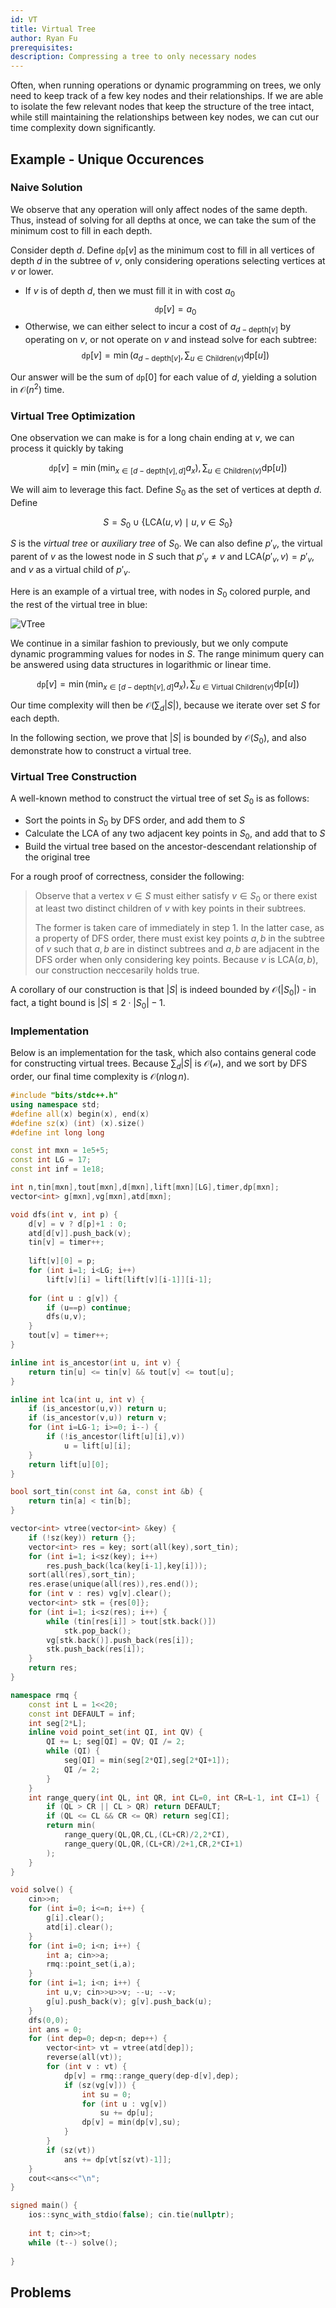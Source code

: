 ```yaml
---
id: VT
title: Virtual Tree
author: Ryan Fu
prerequisites:
description: Compressing a tree to only necessary nodes
---
```


<Resources>
	<Resource
		source="YouTube"
		title="CP Tutorial: Virtual/Auxiliary Tree"
		url="https://www.youtube.com/watch?v=czySm7bUHgY"
	>
	</Resource>
	<Resource
		source="CF"
		title="Virtual trees method"
		url="https://codeforces.com/blog/entry/140066"
	>
	</Resource>
	<Resource
		source="OIWiki"
		title="OIWiki - Virtual Tree"
		url="https://oi-wiki.org/graph/virtual-tree/"
	>
	</Resource>
	<Resource
		source="YKW"
		title="YouKn0wWho Academy - Virtual Tree / Auxiliary Tree"
		url="https://youkn0wwho.academy/topic-list/virtual_tree"
	>
	</Resource>

</Resources>

Often, when running operations or dynamic programming on trees, we only need to keep track of
a few key nodes and their relationships. If we are able to isolate the few relevant nodes that keep
the structure of the tree intact, while still maintaining the relationships between key nodes, we can
cut our time complexity down significantly.

## Example - Unique Occurences

<FocusProblem problem="uniqueocc" />

### Naive Solution

We observe that any operation will only affect nodes of the same depth. Thus, instead of solving for all depths at once, we can take the sum of the minimum cost to fill in each depth.

Consider depth $d$. Define $\texttt{dp}[v]$ as the minimum cost to fill in all vertices of depth $d$ in the subtree of $v$, only considering operations selecting vertices at $v$ or lower.

- If $v$ is of depth $d$, then we must fill it in with cost $a_0$
$$
\texttt{dp}[v] =a_0
$$
- Otherwise, we can either select to incur a cost of $a_{d-\text{depth}[v]}$ by operating on $v$, or not operate on $v$ and instead solve for each subtree:
$$
\texttt{dp}[v] = \min(a_{d-\text{depth}[v]},\sum_{u\in\text{Children}(v)} \text{dp}[u])
$$

Our answer will be the sum of $\texttt{dp}[0]$ for each value of $d$, yielding a solution in $\mathcal{O}(n^2)$ time.

### Virtual Tree Optimization

One observation we can make is for a long chain ending at $v$, we can process it quickly by taking

$$
\texttt{dp}[v] = \min(\min_{x\in[d-\text{depth}[v],d]}a_x), \sum_{u\in\text{Children}(v)} \text{dp}[u])
$$

We will aim to leverage this fact. Define $S_0$ as the set of vertices at depth $d$. Define

$$
S = S_0 \cup \{\text{LCA}(u,v) \mid u, v \in S_0\}
$$

$S$ is the *virtual tree* or *auxiliary tree* of $S_0$. We can also define $p'_v$, the virtual parent of $v$ as the lowest node in $S$ such that $p'_v \neq v$ and $\text{LCA}(p'_v,v) = p'_v$, and $v$ as a virtual child of $p'_v$.

Here is an example of a virtual tree, with nodes in $S_0$ colored purple, and the rest of the virtual tree in blue:

![VTree](./assets/vtree_example.png)

We continue in a similar fashion to previously, but we only compute dynamic programming values for nodes in $S$. The range minimum query can be answered using data structures in logarithmic or linear time.

$$
\texttt{dp}[v] = \min(\min_{x\in[d-\text{depth}[v],d]}a_x), \sum_{u\in\text{Virtual Children}(v)} \text{dp}[u])
$$

Our time complexity will then be $\mathcal{O}( \sum_d |S|)$, because we iterate over set $S$ for each depth.

In the following section, we prove that $|S|$ is bounded by $\mathcal{O}(S_0)$, and also demonstrate how to construct a virtual tree.

### Virtual Tree Construction

A well-known method to construct the virtual tree of set $S_0$ is as follows:

- Sort the points in $S_0$ by DFS order, and add them to $S$
- Calculate the LCA of any two adjacent key points in $S_0$, and add that to $S$
- Build the virtual tree based on the ancestor-descendant relationship of the original tree

For a rough proof of correctness, consider the following:
> Observe that a vertex $v \in S$ must either satisfy $v \in S_0$ or there exist at least two distinct children of $v$ with key points in their subtrees.
>
> The former is taken care of immediately in step 1. In the latter case, as a property of DFS order, there must exist key points $a,b$ in the subtree of $v$ such that $a,b$ are in distinct subtrees and $a,b$ are adjacent in the DFS order when only considering key points. Because $v$ is $\text{LCA}(a,b)$, our construction neccesarily holds true.

A corollary of our construction is that $|S|$ is indeed bounded by $\mathcal{O}(|S_0|)$ - in fact, a tight bound is $|S| \leq 2 \cdot |S_0|-1$.

### Implementation

Below is an implementation for the task, which also contains general code for constructing virtual trees. Because $\sum_d |S|$ is $\mathcal{O(n)}$, and we sort by DFS order, our final time complexity is $\mathcal{O}(n\log n)$.

<!--
Will clean up code later :pray:
-->

```cpp
#include "bits/stdc++.h"
using namespace std;
#define all(x) begin(x), end(x)
#define sz(x) (int) (x).size()
#define int long long

const int mxn = 1e5+5;
const int LG = 17;
const int inf = 1e18;

int n,tin[mxn],tout[mxn],d[mxn],lift[mxn][LG],timer,dp[mxn];
vector<int> g[mxn],vg[mxn],atd[mxn];

void dfs(int v, int p) {
	d[v] = v ? d[p]+1 : 0;
	atd[d[v]].push_back(v);
	tin[v] = timer++;
	
	lift[v][0] = p;
	for (int i=1; i<LG; i++)
		lift[v][i] = lift[lift[v][i-1]][i-1];
	
	for (int u : g[v]) {
		if (u==p) continue;
		dfs(u,v);
	}
	tout[v] = timer++;
}

inline int is_ancestor(int u, int v) {
	return tin[u] <= tin[v] && tout[v] <= tout[u];
}

inline int lca(int u, int v) {
	if (is_ancestor(u,v)) return u;
	if (is_ancestor(v,u)) return v;
	for (int i=LG-1; i>=0; i--) {
		if (!is_ancestor(lift[u][i],v))
			u = lift[u][i];
	}
	return lift[u][0];
}

bool sort_tin(const int &a, const int &b) {
	return tin[a] < tin[b];
}

vector<int> vtree(vector<int> &key) {
	if (!sz(key)) return {};
	vector<int> res = key; sort(all(key),sort_tin);
	for (int i=1; i<sz(key); i++)
		res.push_back(lca(key[i-1],key[i]));
	sort(all(res),sort_tin);
	res.erase(unique(all(res)),res.end());
	for (int v : res) vg[v].clear();
	vector<int> stk = {res[0]};
	for (int i=1; i<sz(res); i++) {
		while (tin[res[i]] > tout[stk.back()])
			stk.pop_back();
		vg[stk.back()].push_back(res[i]);
		stk.push_back(res[i]);
	}
	return res;
}

namespace rmq {
	const int L = 1<<20;
	const int DEFAULT = inf;
	int seg[2*L];	
	inline void point_set(int QI, int QV) {
		QI += L; seg[QI] = QV; QI /= 2;
		while (QI) {
			seg[QI] = min(seg[2*QI],seg[2*QI+1]);
			QI /= 2;
		}
	}
	int range_query(int QL, int QR, int CL=0, int CR=L-1, int CI=1) {
		if (QL > CR || CL > QR) return DEFAULT;
		if (QL <= CL && CR <= QR) return seg[CI];
		return min(
			range_query(QL,QR,CL,(CL+CR)/2,2*CI),
			range_query(QL,QR,(CL+CR)/2+1,CR,2*CI+1)
		);
	}
}

void solve() {
	cin>>n;
	for (int i=0; i<=n; i++) {
		g[i].clear();
		atd[i].clear();
	}
	for (int i=0; i<n; i++) {
		int a; cin>>a;
		rmq::point_set(i,a);
	}
	for (int i=1; i<n; i++) {
		int u,v; cin>>u>>v; --u; --v;
		g[u].push_back(v); g[v].push_back(u);
	}
	dfs(0,0);
	int ans = 0;
	for (int dep=0; dep<n; dep++) {
		vector<int> vt = vtree(atd[dep]);
		reverse(all(vt));
		for (int v : vt) {
			dp[v] = rmq::range_query(dep-d[v],dep);
			if (sz(vg[v])) {
				int su = 0;
				for (int u : vg[v])
					su += dp[u];
				dp[v] = min(dp[v],su);
			}
		}
		if (sz(vt))
			ans += dp[vt[sz(vt)-1]];
	}
	cout<<ans<<"\n";
}

signed main() {
	ios::sync_with_stdio(false); cin.tie(nullptr);
	
	int t; cin>>t;
	while (t--) solve();
	
}
```


## Problems

<Problems problems="general" />
